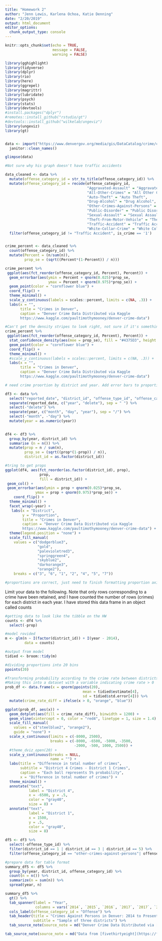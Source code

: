 ```yaml
---
title: "Homework 2"
author: "Jenn Lewis, Karlena Ochoa, Katie Denning"
date: "2/20/2019"
output: html_document
editor_options: 
  chunk_output_type: console
---
```


```r
knitr::opts_chunk$set(echo = TRUE,
                      message = FALSE,
                      warning = FALSE)

library(gghighlight)
library(tidyverse)
library(dplyr)
library(rio)
library(here)
library(ggrepel)
library(magrittr)
library(lubridate)
library(psych)
library(stats)
library(devtools)
#install.packages("dplyr")
#remotes::install_github("rstudio/gt")
#devtools::install_github("wilkelab/ungeviz")
library(ungeviz)
library(gt)


data <- import("https://www.denvergov.org/media/gis/DataCatalog/crime/csv/crime.csv") %>%
  janitor::clean_names()

glimpse(data)

```




```r
#Not sure why his graph doesn't have traffic accidents

data_cleaned <- data %>%
  mutate(offense_category_id = str_to_title(offense_category_id)) %>%
  mutate(offense_category_id = recode(offense_category_id, 
                                      "Aggravated-Assault" = "Aggravated Assault",
                                      "All-Other-Crimes" = "All Other Crimes",
                                      "Auto-Theft" = "Auto Theft",
                                      "Drug-Alcohol" = "Drug Alcohol",
                                      "Other-Crimes-Against-Persons" = "Other Crimes Against Persons",
                                      "Public-Disorder" = "Public Disorder",
                                      "Sexual-Assault" = "Sexual Assault",
                                      "Theft-From-Motor-Vehicle" = "Theft From Motor Vehicle",
                                      "Traffic-Accident" = "Traffic Accident",
                                      "White-Collar-Crime" = "White Collar Crime")) %>%
  filter(offense_category_id != "Traffic Accident", is_crime == '1')


crime_percent <- data_cleaned %>%
  count(offense_category_id) %>%
  mutate(Percent = (n/sum(n)),
         prop_se = (sqrt((Percent*(1-Percent)) / n))) 

crime_percent %>%
 ggplot(aes(fct_reorder(offense_category_id, Percent), Percent)) +
  geom_errorbar(aes(ymin = Percent + qnorm(0.025)*prop_se,
                    ymax = Percent + qnorm(0.975)*prop_se)) +
  geom_point(color = "cornflower blue") +
  coord_flip() +
  theme_minimal() +
  scale_y_continuous(labels = scales::percent, limits = c(NA, .3)) +
  labs(x = "",
       title = "Crimes in Denver",
       caption = "Denver Crime Data Distributed via Kaggle
       https://www.kaggle.com/paultimothymooney/denver-crime-data")

```


```r
#Can't get the density stripes to look right, not sure if it's something wrong with my std. error or what
crime_percent %>%
 ggplot(aes(fct_reorder(offense_category_id, Percent), Percent)) +
  stat_confidence_density(aes(moe = prop_se), fill = "#4375D3", height = 0.6) +
  geom_point(color = "cornflower blue") +
  coord_flip() +
  theme_minimal() +
  #scale_y_continuous(labels = scales::percent, limits = c(NA, .3)) +
  labs(x = "",
       title = "Crimes in Denver",
       caption = "Denver Crime Data Distributed via Kaggle
       https://www.kaggle.com/paultimothymooney/denver-crime-data")


```


```r

# need crime proortion by district and year. Add error bars to proportions. Extract year. 

df3 <- data %>% 
  select("reported_date", "district_id", "offense_type_id", "offense_category_id") %>% 
  separate(reported_date, c("year", "delete"), sep = " ") %>% 
  select(-"delete") %>% 
  separate(year, c("month", "day", "year"), sep = "/") %>% 
  select(-"month", -"day") %>% 
  mutate(year = as.numeric(year))
  

df4 <- df3 %>% 
  group_by(year, district_id) %>%
  summarise (n = n()) %>%
  mutate(prop = n / sum(n),
         prop_se = (sqrt((prop*(1-prop)) / n)),
         district_id = as.factor(district_id))

#tring to get props
ggplot(df4, aes(fct_reorder(as.factor(district_id), prop), 
                prop, 
                fill = district_id)) +
 geom_col() +
 geom_errorbar(aes(ymin = prop + qnorm(0.025)*prop_se,
              ymax = prop + qnorm(0.975)*prop_se)) +
    coord_flip() +
  theme_minimal() +
  facet_wrap(~year) +
   labs(x = "District",
        y = "Proportion",
        title = "Crimes in Denver",
        caption = "Denver Crime Data Distributed via Kaggle
        https://www.kaggle.com/paultimothymooney/denver-crime-data") +
  theme(legend.position = "none") +
  scale_fill_manual(
    values = c("dodgerblue3", 
               "gold", 
               "palevioletred3", 
               "springgreen4", 
               "skyblue2", 
               "darkorange3", 
               "orange2"),
    breaks = c("3", "6", "1", "2", "4", "5", "7"))

#proportions are correct, just need to finish formatting proportion axis and color order 

```


Limit your data to the following. Note that only rows corresponding to a crime have been retained, and I have counted the number of rows (crimes) for each district in each year. I have stored this data frame in an object called  counts
```r
#getting data to look like the tibble on the HW
counts <- df4 %>% 
  select(-prop)

#model rovided
m <- glm(n ~ I(factor(district_id)) + I(year - 2014), 
         data = counts)

#output from model
tidied <- broom::tidy(m)

#dividing proportions into 20 bins
ppoints(20)

#Transforming probability according to the crime rate between districts 1 and 4
#Making this into a dataset with a variable indicating crime rate > 0
prob_df <- data.frame(x = qnorm(ppoints(20), 
                                    mean = tidied$estimate[4],
                                    sd = tidied$std.error[4])) %>% 
  mutate(crime_rate_diff = ifelse(x > 0, "orange", "blue"))

ggplot(prob_df, aes(x)) +
  geom_dotplot(aes(fill = crime_rate_diff), binwidth = 1200) +
  geom_vline(xintercept = 0, color = "red4", linetype = 1, size = 1.4) +
  scale_fill_manual(
    values = c("steelblue2", "orange2"),
    guide = "none") +
  scale_x_continuous(limits = c(-8000, 2500),
                     breaks = c(-8000, -6500, -5000, -3500, 
                                -2000, -500, 1000, 2500)) +
  #theme_dviz_open(20) +
  scale_y_continuous(breaks = NULL,
                     name = "") +
  labs(title = "Difference in total number of crimes",
       subtitle = "District 4 Crimes - District 1 Crimes",
       caption = "Each ball represents 5% probability",
       x = "Difference in total number of crimes") +
  theme_minimal() +
  annotate("text", 
           label = "District 4", 
           x = -6500, y = .5, 
           color = "gray40", 
           size = 8) +
  annotate("text", 
           label = "District 1", 
           x = 1500, 
           y = .5, 
           color = "gray40", 
           size = 8)
```


```r
df5 <- df3 %>% 
  select(-offense_type_id) %>% 
  filter(district_id == 1 | district_id == 3 | district_id == 5) %>% 
  filter(offense_category_id == "other-crimes-against-persons"| offense_category_id == "murder" |   offense_category_id == "sexual-assault"| offense_category_id == "aggravated-assault")

#prepare data for table format 
summary_df5 <- df5 %>% 
  group_by(year, district_id, offense_category_id) %>%
  count(n = n()) %>% 
  summarize(n = sum(n)) %>% 
  spread(year, n)

summary_df5 %>%
  gt() %>% 
  tab_spanner(label = "Year",
              columns = vars(`2014`, `2015`, `2016`, `2017`, `2017`, `2018`, `2019`)) %>% 
  cols_label(offense_category_id = "Offense") %>% 
  tab_header(title = "Crimes Against Persons in Denver: 2014 to Present",
             subtitle = "Sample of three districts") %>% 
  tab_source_note(source_note = md("Denver Crime Data Distributed via [Kaggle](https://www.kaggle.com/paultimothymooney/denver-crime-data)"))

tab_source_note(source_note = md("Data from [fivethirtyeight](https://fivethirtyeight.com/features/airplane-etiquette-recline-seat/)"))
 

```

